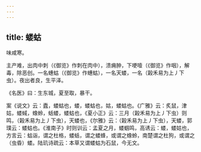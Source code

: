 ```yaml
---
---
---
```

title: 蝼蛄
---



味咸寒。

主产难，出肉中刺（《御览》作刺在肉中），溃痈肿，下哽噎（《御览》作咽），解毒，除恶创。一名蟪蛄（《御览》作蟪蛄），一名天蝼，一名（榖禾易为上丿下虫）。夜出者良，生平泽。

《名医》曰：生东城，夏至取，暴干。

案《说文》云：蠹，蝼蛄也，蝼，蝼蛄也，姑，蝼蛄也。《广雅》云：炙鼠，津姑，蝼蜮，蟓蛉，蛞蝼，蝼蛄也，《夏小正》云：三月（榖禾易为上丿下虫）则鸣，（榖禾易为上丿下虫），天蝼也，《尔雅》云：（榖禾易为上丿下虫），天蝼，郭璞云：蝼蛄也。《淮南子》时则训云：孟夏之月，蝼蝈鸣，高诱云：蝼，蝼姑也，方言云：蛄诣，谓之杜格，蝼蛞，谓之蝼蜂，或谓之蟓蛉，南楚谓之杜狗，或谓之（虫昏）蝼。陆玑诗疏云：本草又谓蝼蛄为石鼠，今无文。